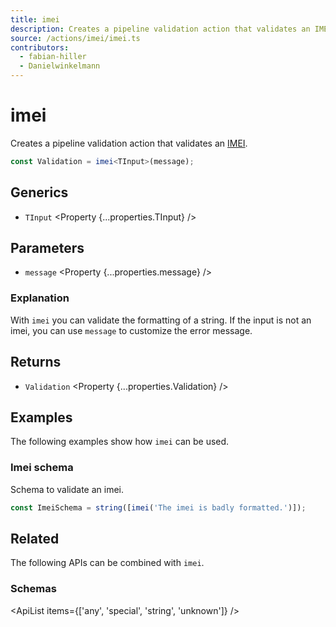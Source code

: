 ```yaml
---
title: imei
description: Creates a pipeline validation action that validates an IMEI.
source: /actions/imei/imei.ts
contributors:
  - fabian-hiller
  - Danielwinkelmann
---
```



# imei

Creates a pipeline validation action that validates an [IMEI](https://en.wikipedia.org/wiki/International_Mobile_Equipment_Identity).

```ts
const Validation = imei<TInput>(message);
```

## Generics

- `TInput` <Property {...properties.TInput} />

## Parameters

- `message` <Property {...properties.message} />

### Explanation

With `imei` you can validate the formatting of a string. If the input is not an imei, you can use `message` to customize the error message.

## Returns

- `Validation` <Property {...properties.Validation} />

## Examples

The following examples show how `imei` can be used.

### Imei schema

Schema to validate an imei.

```ts
const ImeiSchema = string([imei('The imei is badly formatted.')]);
```

## Related

The following APIs can be combined with `imei`.

### Schemas

<ApiList items={['any', 'special', 'string', 'unknown']} />
